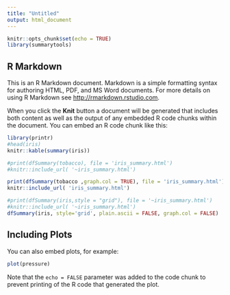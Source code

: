 ```yaml
---
title: "Untitled"
output: html_document
---
```


```r
knitr::opts_chunk$set(echo = TRUE)
library(summarytools)
```

## R Markdown

This is an R Markdown document. Markdown is a simple formatting syntax for authoring HTML, PDF, and MS Word documents. For more details on using R Markdown see <http://rmarkdown.rstudio.com>.

When you click the **Knit** button a document will be generated that includes both content as well as the output of any embedded R code chunks within the document. You can embed an R code chunk like this:

```r
library(printr)
#head(iris)
knitr::kable(summary(iris))
```


```r

#print(dfSummary(tobacco), file = 'iris_summary.html')
#knitr::include_url( '~iris_summary.html')
```



```r

print(dfSummary(tobacco ,graph.col = TRUE), file = 'iris_summary.html')#, file = '~iris_summary.html') ,graph.col = FALSE
knitr::include_url( 'iris_summary.html')
```

```r

#print(dfSummary(iris,style = "grid"), file = '~iris_summary.html')
#knitr::include_url( '~iris_summary.html')
dfSummary(iris, style='grid', plain.ascii = FALSE, graph.col = FALSE)
```


## Including Plots

You can also embed plots, for example:

```r
plot(pressure)
```

Note that the `echo = FALSE` parameter was added to the code chunk to prevent printing of the R code that generated the plot.
